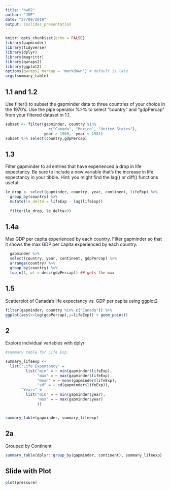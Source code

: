 ```yaml
---
title: "hw02"
author: "JMF"
date: "27/09/2019"
output: ioslides_presentation
---
```


```r
knitr::opts_chunk$set(echo = FALSE)
library(gapminder)
library(tidyverse)
library(dplyr)
library(magrittr)
library(qwraps2)
library(ggplot2)
options(qwraps2_markup = 'markdown') # default is late
args(summary_table)
```

## 1.1 and 1.2
Use filter() to subset the gapminder data to three countries of your choice in the 1970’s.
Use the pipe operator %>% to select “country” and “gdpPercap” from your filtered dataset in 1.1.
```r
subset <- filter(gapminder, country %in% 
                   c("Canada", "Mexico", "United States"), 
                 year > 1969,  year < 1981)
subset %>% select(country,gdpPercap)
```
## 1.3 
Filter gapminder to all entries that have experienced a drop in life expectancy. Be sure to include a new variable that’s the increase in life expectancy in your tibble. Hint: you might find the lag() or diff() functions useful.

```r
le_drop <- select(gapminder, country, year, continent, lifeExp) %>%
  group_by(country) %>%
  mutate(le_delta = lifeExp - lag(lifeExp))
  
  filter(le_drop, le_delta<0)
```

## 1.4a 
Max GDP per capita experienced by each country.
Filter gapminder so that it shows the max GDP per capita experienced by each country.
```r
  gapminder %>%
  select(country, year, continent, gdpPercap) %>%
  arrange(country) %>%
  group_by(country) %>%
  top_n(1, wt = desc(gdpPercap)) ## gets the max

```

## 1.5 
Scatterplot of Canada’s life expectancy vs. GDP per capita using ggplot2

```r
filter(gapminder, country %in% c("Canada")) %>%
ggplot(aes(x=log(gdpPercap),y=lifeExp)) + geom_point() 
```

## 2 
Explore individual variables with dplyr

```r
#summary table for Life Exp.

summary_lifeexp <-
  list("Life Expentancy" =
         list("min" = ~ min(gapminder$lifeExp),
              "max" = ~ max(gapminder$lifeExp),
              "mean" = ~ mean(gapminder$lifeExp),
              "sd" = ~ sd(gapminder$lifeExp)),
       "Years" = 
         list("min" = ~ min(gapminder$year),
              "max" = ~ max(gapminder$year)
              ))


summary_table(gapminder, summary_lifeexp)

```

## 2a

Grouped by Continent
```r

summary_table(dplyr::group_by(gapminder, continent), summary_lifeexp)

```




## Slide with Plot

```r
plot(pressure)
```


